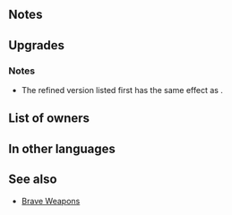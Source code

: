 {{Weapon Infobox
|tagid=SID_銀の宝弓
|weaponType=Bow
|might=8
|range=2
|effectiveness=flying
|effect=Effective against flying foes. Inflicts Spd-2. If unit initiates combat, unit attacks twice.
|cost=400
|exclusive=1
|userVersion1=Bow
|userVersion2=Arrow
|userVersion3=Gleam
|statModifiers=0,8,-2,0,0
|refinePaths=default
|refineSP=400
|refineMedals=500
|refineDews=200
|effectSkill1=At start of turn, inflicts Def-7 on foe on the enemy team with the highest Def through its next action.
|iconSkill1=Chill Def W.png
|tagidExtraSkill1=封
|required=-
|properties=
}}
==Notes==
{{Effective damage bonus|flying}}
{{IfUnitInitiates}}
{{Brave weapon interaction}}
==Upgrades==
{{Weapon Upgrade List}}
===Notes===
* The refined version listed first has the same effect as {{St|Chill Def 3}}.
{{Penalties}}
{{SelectStat|Def}}
==List of owners==
{{Skill Hero List}}
==In other languages==
{{OtherLanguages
|japanese=銀の宝弓
|german=Argentumbogen
|spanishEU=Arco argénteo
|spanishLA=Arco argento
|french=Arc précieux
|italian=Arco argentato
|chineseTW=銀之寶弓
|portuguese=Arco argênteo
}}
==See also==
* [[Brave Weapons]]
{{Weapons Navbox}}